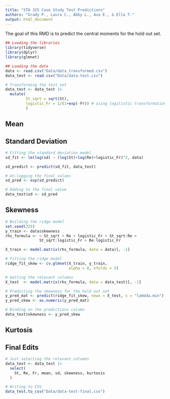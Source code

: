 ```yaml
---
title: "STA 325 Case Study Test Predictions"
authors: "Grady P., Laura C., Abby L., Ava E., & Ella T."
output: html_document
---
```


The goal of this RMD is to predict the central moments for the hold out set.

```r
## Loading the libraries 
library(tidyverse)
library(dplyr)
library(glmnet)

## Loading the data
data <- read.csv("Data/data_transformed.csv")
data_test <- read.csv("Data/data-test.csv")
```

```r
# Transforming the test set
data_test <- data_test |>
  mutate(
         St_sqrt = sqrt(St),
         logistic_Fr = 1/(1+exp(-Fr)) # using logitistic transformation for inf
         )
```


## Mean

## Standard Deviation

```r
# Fitting the standard deviation model
sd_fit <- lm(log(sd) ~ (log(St)+log(Re)+logistic_Fr)^2, data)

sd_predict <- predict(sd_fit, data_test)

# Un-logging the final values
sd_pred <- exp(sd_predict)

# Adding to the final value
data_test$sd <- sd_pred

```


## Skewness

```r
# Building the ridge model
set.seed(325)
y_train <- data$skewness
rhs_formula <- ~ St_sqrt + Re + logistic_Fr + St_sqrt:Re + 
               St_sqrt:logistic_Fr + Re:logistic_Fr

X_train <- model.matrix(rhs_formula, data = data)[, -1]

# Fitting the ridge model
ridge_fit_skew <- cv.glmnet(X_train, y_train, 
                            alpha = 0, nfolds = 5)
```

```r
# Getting the relevant columns
X_test  <- model.matrix(rhs_formula, data = data_test)[, -1]

# Predicting the skewness for the hold out set
y_pred_mat <- predict(ridge_fit_skew, newx = X_test, s = "lambda.min")
y_pred_skew <- as.numeric(y_pred_mat)

```

```r
# Binding on the predictions column
data_test$skewness <- y_pred_skew
```


## Kurtosis

## Final Edits
```r
# Just selecting the relevant columns
data_test <- data_test |>
  select(
    St, Re, Fr, mean, sd, skewness, kurtosis
  )
```

```r
# Writing to CSV
data_test.to_csv("Data/data-test-final.csv")
```



